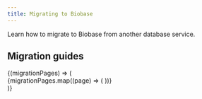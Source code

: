 ```yaml
---
title: Migrating to Biobase
---
```


Learn how to migrate to Biobase from another database service.

## Migration guides

<NavData data="migrationPages">
  {(migrationPages) => (
    <div className="grid grid-cols-[repeat(auto-fit,minmax(200px,1fr))] gap-6 mb-6 not-prose">
      {migrationPages.map((page) => (
        <Link href={`${page.url}`} key={page.url} passHref>
          <GlassPanel
            icon={page.icon}
            title={page.name}
            hasLightIcon={page.hasLightIcon}
            background={false}
            className="[&>div]:p-4"
          />
        </Link>
      ))}
    </div>
  )}
</NavData>
